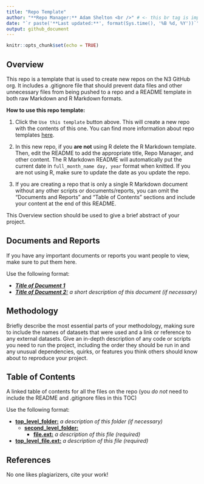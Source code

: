 ```yaml
---
title: "Repo Template"
author: "**Repo Manager:** Adam Shelton <br />" # <- this br tag is important formatting, do not delete!
date: "`r paste('**Last updated:**', format(Sys.time(), '%B %d, %Y'))`"
output: github_document
---
```


```r
knitr::opts_chunk$set(echo = TRUE)
```

## Overview
This repo is a template that is used to create new repos on the N3 GitHub org. It includes a .gitignore file that should prevent data files and other unnecessary files from being pushed to a repo and a README template in both raw Markdown and R Markdown formats. 

**How to use this repo template:** 

1. Click the `Use this template` button above. This will create a new repo with the contents of this one. You can find more information about repo templates [here](https://docs.github.com/en/github/creating-cloning-and-archiving-repositories/creating-a-repository-from-a-template).

1. In this new repo, if you **are not** using R delete the R Markdown template. Then, edit the README to add the appropriate title, Repo Manager, and other content. The R Markdown README will automatically put the current date in `full_month_name day, year` format when knitted. If you are not using R, make sure to update the date as you update the repo.

1. If you are creating a repo that is only a single R Markdown document without any other scripts or documents/reports, you can omit the "Documents and Reports" and "Table of Contents" sections and include your content at the end of this README.

This Overview section should be used to give a brief abstract of your project.

## Documents and Reports

If you have any important documents or reports you want people to view, make sure to put them here.

Use the following format:

- ***[Title of Document 1](path/to/document.pdf)***
- ***[Title of Document 2:](path/to/document.pdf)*** *a short description of this document (if necessary)*

## Methodology

Briefly describe the most essential parts of your methodology, making sure to include the names of datasets that were used and a link or reference to any external datasets. Give an in-depth description of any code or scripts you need to run the project, including the order they should be run in and any unusual dependencies, quirks, or features you think others should know about to reproduce your project.

## Table of Contents
A linked table of contents for all the files on the repo (you *do not* need to include the README and .gitignore files in this TOC)

Use the following format:

- **[top_level_folder:](top_level_folder/)** *a description of this folder (if necessary)*
  - **[second_level_folder:](second_level_folder/)**
    - **[file.ext:](second_level_folder/file.ext)** *a description of this file (required)*
- **[top_level_file.ext:](top_level_file.ext)** *a description of this file (required)*

## References

No one likes plagiarizers, cite your work!